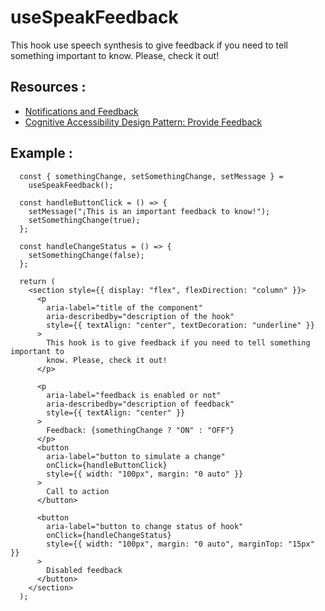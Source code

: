 
<Meta of={SpeakFeedback} />

# **useSpeakFeedback**

This hook use speech synthesis to give feedback if you need to tell something important to
        know. Please, check it out!

## **Resources** :

- [Notifications and Feedback](https://www.w3.org/WAI/perspective-videos/notifications/)
- [Cognitive Accessibility Design Pattern: Provide Feedback](https://www.w3.org/WAI/WCAG2/supplemental/patterns/o4p10-status-feedback/)

## **Example** :

```tsx
  const { somethingChange, setSomethingChange, setMessage } =
    useSpeakFeedback();

  const handleButtonClick = () => {
    setMessage("¡This is an important feedback to know!");
    setSomethingChange(true);
  };

  const handleChangeStatus = () => {
    setSomethingChange(false);
  };

  return (
    <section style={{ display: "flex", flexDirection: "column" }}>
      <p
        aria-label="title of the component"
        aria-describedby="description of the hook"
        style={{ textAlign: "center", textDecoration: "underline" }}
      >
        This hook is to give feedback if you need to tell something important to
        know. Please, check it out!
      </p>

      <p
        aria-label="feedback is enabled or not"
        aria-describedby="description of feedback"
        style={{ textAlign: "center" }}
      >
        Feedback: {somethingChange ? "ON" : "OFF"}
      </p>
      <button
        aria-label="button to simulate a change"
        onClick={handleButtonClick}
        style={{ width: "100px", margin: "0 auto" }}
      >
        Call to action
      </button>

      <button
        aria-label="button to change status of hook"
        onClick={handleChangeStatus}
        style={{ width: "100px", margin: "0 auto", marginTop: "15px" }}
      >
        Disabled feedback
      </button>
    </section>
  );
```